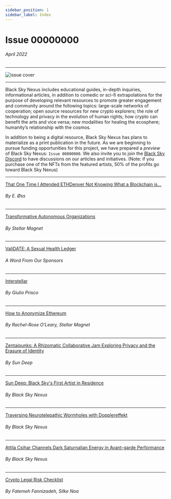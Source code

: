 ```yaml
---
sidebar_position: 1
sidebar_label: Index
---
```


# Issue 00000000
###### April 2022

--- 

![issue cover](../../img/00000000_cover.png)

--- 
Black Sky Nexus includes educational guides, in-depth inquiries, informational articles, in addition to comedic or sci-fi extrapolations for the purpose of developing relevant resources to promote greater engagement and community around the following topics: large-scale networks of cooperation; open source resources for new crypto explorers; the role of technology and privacy in the evolution of human rights; how crypto can benefit the arts and vice versa; new modalities for healing the ecosphere; humanity’s relationship with the cosmos. 

 In addition to being a digital resource, Black Sky Nexus has plans to materialize as a print publication in the future. As we are beginning to pursue funding opportunities for this project, we have prepared a *preview* of Black Sky Nexus: `Issue 00000000`. We also invite you to join the [Black Sky Discord](https://discord.gg/TrFzBxzCHH) to have discussions on our articles and initiatives. (Note: if you purchase one of the NFTs from the featured artists, 50% of the profits go toward Black Sky Nexus)


--- 
<span class="zine-index"><a href="../../zine/00000000/that-one-time-i-attended-ethdenver">That One Time I Attended ETHDenver Not Knowing What a Blockchain is...</a></span>

###### By E. Øss 
--- 
<span class="zine-index"><a href="../../zine/00000000/transformative-autonomous-organizations">Transformative Autonomous Organizations</a></span>

###### By Stellar Magnet
---
<span class="zine-index"><a href="../../zine/00000000/validate">ValiDATE: A Sexual Health Ledger</a></span>

###### A Word From Our Sponsors
---
<span class="zine-index"><a href="../../zine/00000000/interstellar">Interstellar</a></span>

###### By Giulio Prisco
--- 
<span class="zine-index"><a href="../../zine/00000000/how-to-anonymize-eth">How to Anonymize Ethereum</a></span>

###### By Rachel-Rose O'Leary, Stellar Magnet
--- 
<span class="zine-index"><a href="../../zine/00000000/zentaipunks">Zentaipunks: A Rhizomatic Collaborative Jam Exploring Privacy and the Erasure of Identity</a></span>

###### By Sun Deep
---
<span class="zine-index"><a href="../../zine/00000000/sun-deep">Sun Deep: Black Sky's First Artist in Residence</a></span>

###### By Black Sky Nexus
---
<span class="zine-index"><a href="../../zine/00000000/dopplereffekt">Traversing Neurotelepathic Wormholes with Dopplereffekt</a></span>

###### By Black Sky Nexus
---
<span class="zine-index"><a href="../../zine/00000000/attila-csihar">Attila Csihar Channels Dark Saturnalian Energy in Avant-garde Performance</a></span>

###### By Black Sky Nexus
---
<span class="zine-index"><a href="../../zine/00000000/crypto-legal-risk-checklist">Crypto Legal Risk Checklist</a></span>

###### By Fatemeh Fannizadeh, Silke Noa


